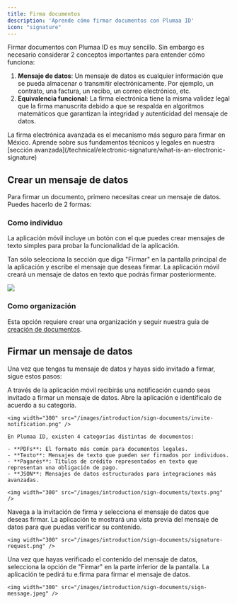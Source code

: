 ```yaml
---
title: Firma documentos
description: 'Aprende cómo firmar documentos con Plumaa ID'
icon: "signature"
---
```


Firmar documentos con Plumaa ID es muy sencillo. Sin embargo es necesario considerar 2 conceptos importantes para entender cómo funciona:

1. **Mensaje de datos**: Un mensaje de datos es cualquier información que se pueda almacenar o transmitir electrónicamente. Por ejemplo, un contrato, una factura, un recibo, un correo electrónico, etc.
2. **Equivalencia funcional**: La firma electrónica tiene la misma validez legal que la firma manuscrita debido a que se respalda en algoritmos matemáticos que garantizan la integridad y autenticidad del mensaje de datos.

<Tip>
  La firma electrónica avanzada es el mecanismo más seguro para firmar en México. Aprende sobre sus fundamentos técnicos y legales en nuestra [sección avanzada](/technical/electronic-signature/what-is-an-electronic-signature)
</Tip>

## Crear un mensaje de datos

Para firmar un documento, primero necesitas crear un mensaje de datos. Puedes hacerlo de 2 formas:

### Como individuo

La aplicación móvil incluye un botón con el que puedes crear mensajes de texto simples para probar la funcionalidad de la aplicación.

Tan sólo selecciona la sección que diga "Firmar" en la pantalla principal de la aplicación y escribe el mensaje que deseas firmar. La aplicación móvil creará un mensaje de datos en texto que podrás firmar posteriormente.

<img src="/images/introduction/sign-documents/create-message.png" />

### Como organización

Esta opción requiere crear una organización y seguir nuestra guía de [creación de documentos](/guides/webapp/create-signature-request).

## Firmar un mensaje de datos

Una vez que tengas tu mensaje de datos y hayas sido invitado a firmar, sigue estos pasos:

<Steps>
  <Step title="Identifica el mensaje de datos">
    A través de la aplicación móvil recibirás una notificación cuando seas invitado a firmar un mensaje de datos. Abre la aplicación e identíficalo de acuerdo a su categoría.

    <img width="300" src="/images/introduction/sign-documents/invite-notification.png" />

    En Plumaa ID, existen 4 categorías distintas de documentos:

    - **PDFs**: El formato más común para documentos legales.
    - **Texto**: Mensajes de texto que pueden ser firmados por individuos.
    - **Pagarés**: Títulos de crédito representados en texto que representan una obligación de pago.
    - **JSON**: Mensajes de datos estructurados para integraciones más avanzadas.

    <img width="300" src="/images/introduction/sign-documents/texts.png" />
  </Step>
  <Step title="Verifica el contenido">
    Navega a la invitación de firma y selecciona el mensaje de datos que deseas firmar. La aplicación te mostrará una vista previa del mensaje de datos para que puedas verificar su contenido.

    <img width="300" src="/images/introduction/sign-documents/signature-request.png" />
  </Step>
  <Step title="Firma el mensaje de datos">
    Una vez que hayas verificado el contenido del mensaje de datos, selecciona la opción de "Firmar" en la parte inferior de la pantalla. La aplicación te pedirá tu e.firma para firmar el mensaje de datos.

    <img width="300" src="/images/introduction/sign-documents/sign-message.jpeg" />
  </Step>
</Steps>


